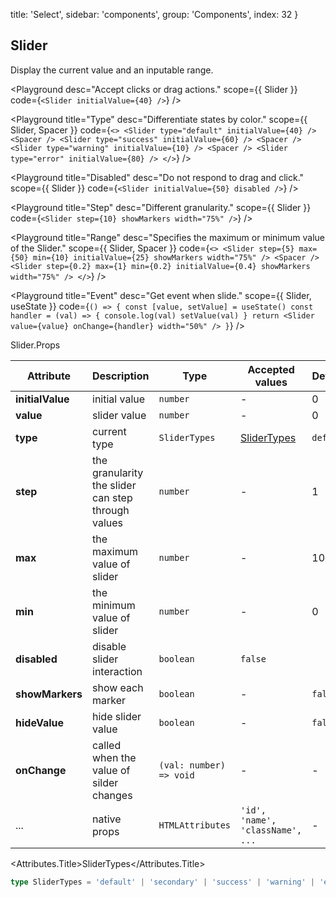 
  title: 'Select',
  sidebar: 'components',
  group: 'Components',
  index: 32
}

## Slider

Display the current value and an inputable range.

<Playground
  desc="Accept clicks or drag actions."
  scope={{ Slider }}
  code={`
<Slider initialValue={40} />
`}
/>

<Playground
  title="Type"
  desc="Differentiate states by color."
  scope={{ Slider, Spacer }}
  code={`
<>
  <Slider type="default" initialValue={40} />
  <Spacer />
  <Slider type="success" initialValue={60} />
  <Spacer />
  <Slider type="warning" initialValue={10} />
  <Spacer />
  <Slider type="error" initialValue={80} />
</>
`}
/>

<Playground
  title="Disabled"
  desc="Do not respond to drag and click."
  scope={{ Slider }}
  code={`
<Slider initialValue={50} disabled />
`}
/>

<Playground
  title="Step"
  desc="Different granularity."
  scope={{ Slider }}
  code={`
<Slider step={10} showMarkers width="75%" />
`}
/>

<Playground
  title="Range"
  desc="Specifies the maximum or minimum value of the Slider."
  scope={{ Slider, Spacer }}
  code={`
<>
  <Slider
    step={5}
    max={50}
    min={10}
    initialValue={25}
    showMarkers
    width="75%"
  />
  <Spacer />
  <Slider
    step={0.2}
    max={1}
    min={0.2}
    initialValue={0.4}
    showMarkers
    width="75%"
  />
</>
`}
/>

<Playground
  title="Event"
  desc="Get event when slide."
  scope={{ Slider, useState }}
  code={`
() => {
  const [value, setValue] = useState()
  const handler = (val) => {
    console.log(val)
    setValue(val)
  }
  return <Slider value={value} onChange={handler} width="50%" />
}
`}
/>

<Attributes edit="/pages/docs/components/slider.mdx">
<Attributes.Title>Slider.Props</Attributes.Title>

| Attribute        | Description                                        | Type                    | Accepted values                  | Default   |
| ---------------- | -------------------------------------------------- | ----------------------- | -------------------------------- | --------- |
| **initialValue** | initial value                                      | `number`                | -                                | 0         |
| **value**        | slider value                                       | `number`                | -                                | 0         |
| **type**         | current type                                       | `SliderTypes`           | [SliderTypes](#slidertypes)      | `default` |
| **step**         | the granularity the slider can step through values | `number`                | -                                | 1         |
| **max**          | the maximum value of slider                        | `number`                | -                                | 100       |
| **min**          | the minimum value of slider                        | `number`                | -                                | 0         |
| **disabled**     | disable slider interaction                         | `boolean`               | `false`                          |
| **showMarkers**  | show each marker                                   | `boolean`               | -                                | `false`   |
| **hideValue**    | hide slider value                                  | `boolean`               | -                                | `false`   |
| **onChange**     | called when the value of silder changes            | `(val: number) => void` | -                                | -         |
| ...              | native props                                       | `HTMLAttributes`        | `'id', 'name', 'className', ...` | -         |

<Attributes.Title>SliderTypes</Attributes.Title>

```ts
type SliderTypes = 'default' | 'secondary' | 'success' | 'warning' | 'error'
```

</Attributes>

